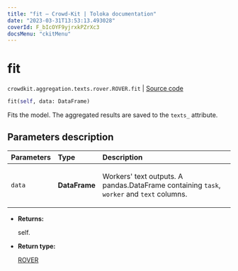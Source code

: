 ```yaml
---
title: "fit — Crowd-Kit | Toloka documentation"
date: "2023-03-31T13:53:13.493028"
coverId: F_bIcOYF9yjrxkPZrXc3
docsMenu: "ckitMenu"
---
```


# fit

`crowdkit.aggregation.texts.rover.ROVER.fit` | [Source code](https://github.com/Toloka/crowd-kit/blob/v1.2.1/crowdkit/aggregation/texts/rover.py#L71)

```python
fit(self, data: DataFrame)
```

Fits the model. The aggregated results are saved to the `texts_` attribute.

## Parameters description

| Parameters | Type | Description |
| :----------| :----| :-----------|
`data`|**DataFrame**|<p>Workers' text outputs. A pandas.DataFrame containing `task`, `worker` and `text` columns.</p>

* **Returns:**

  self.

* **Return type:**

  [ROVER](/docs/crowd-kit/reference/crowdkit.aggregation.texts.rover.ROVER)